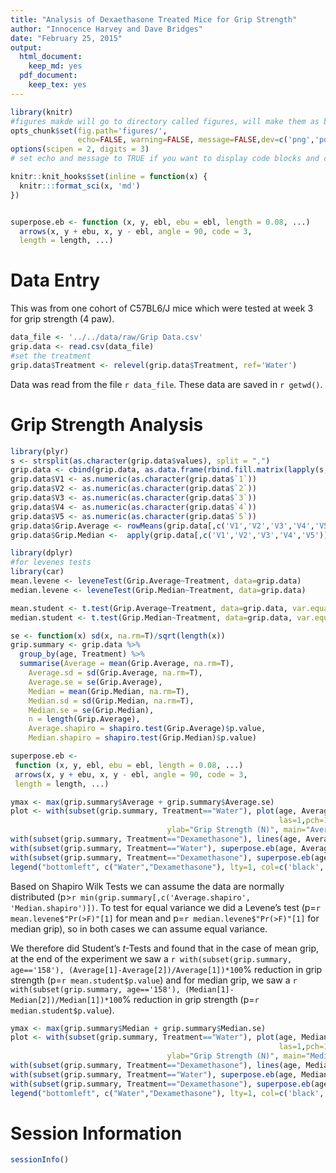 ```yaml
---
title: "Analysis of Dexaethasone Treated Mice for Grip Strength"
author: "Innocence Harvey and Dave Bridges"
date: "February 25, 2015"
output:
  html_document:
    keep_md: yes
  pdf_document:
    keep_tex: yes
---
```


```r
library(knitr)
#figures makde will go to directory called figures, will make them as both png and pdf files 
opts_chunk$set(fig.path='figures/',
               echo=FALSE, warning=FALSE, message=FALSE,dev=c('png','pdf'))
options(scipen = 2, digits = 3)
# set echo and message to TRUE if you want to display code blocks and code output respectively

knitr::knit_hooks$set(inline = function(x) {
  knitr:::format_sci(x, 'md')
})


superpose.eb <- function (x, y, ebl, ebu = ebl, length = 0.08, ...)
  arrows(x, y + ebu, x, y - ebl, angle = 90, code = 3,
  length = length, ...)

```

# Data Entry
This was from one cohort of C57BL6/J mice which were tested at week 3 for grip strength (4 paw).

```r
data_file <- '../../data/raw/Grip Data.csv'
grip.data <- read.csv(data_file)
#set the treatment
grip.data$Treatment <- relevel(grip.data$Treatment, ref='Water')
```

Data was read from the file `r data_file`.  These data are saved in `r getwd()`.

# Grip Strength Analysis
```r
library(plyr)
s <- strsplit(as.character(grip.data$values), split = ",")
grip.data <- cbind(grip.data, as.data.frame(rbind.fill.matrix(lapply(s, t))))
grip.data$V1 <- as.numeric(as.character(grip.data$`1`))
grip.data$V2 <- as.numeric(as.character(grip.data$`2`))
grip.data$V3 <- as.numeric(as.character(grip.data$`3`))
grip.data$V4 <- as.numeric(as.character(grip.data$`4`))
grip.data$V5 <- as.numeric(as.character(grip.data$`5`))
grip.data$Grip.Average <- rowMeans(grip.data[,c('V1','V2','V3','V4','V5')], na.rm=T)/1000
grip.data$Grip.Median <-  apply(grip.data[,c('V1','V2','V3','V4','V5')], 1, function(x) median(x, na.rm=T))/1000
```


```r
library(dplyr)
#for levenes tests
library(car)
mean.levene <- leveneTest(Grip.Average~Treatment, data=grip.data)
median.levene <- leveneTest(Grip.Median~Treatment, data=grip.data)

mean.student <- t.test(Grip.Average~Treatment, data=grip.data, var.equal=T)
median.student <- t.test(Grip.Median~Treatment, data=grip.data, var.equal=T)

se <- function(x) sd(x, na.rm=T)/sqrt(length(x))
grip.summary <- grip.data %>%
  group_by(age, Treatment) %>%
  summarise(Average = mean(Grip.Average, na.rm=T),
    Average.sd = sd(Grip.Average, na.rm=T),
    Average.se = se(Grip.Average),
    Median = mean(Grip.Median, na.rm=T),
    Median.sd = sd(Grip.Median, na.rm=T),
    Median.se = se(Grip.Median),
    n = length(Grip.Average),
    Average.shapiro = shapiro.test(Grip.Average)$p.value,
    Median.shapiro = shapiro.test(Grip.Median)$p.value)

superpose.eb <- 
 function (x, y, ebl, ebu = ebl, length = 0.08, ...) 
 arrows(x, y + ebu, x, y - ebl, angle = 90, code = 3, 
 length = length, ...)

ymax <- max(grip.summary$Average + grip.summary$Average.se)
plot <- with(subset(grip.summary, Treatment=="Water"), plot(age, Average, ylim=c(0,ymax), 
                                                            las=1,pch=19,type="l",
                                   ylab="Grip Strength (N)", main="Averaged Values"))
with(subset(grip.summary, Treatment=="Dexamethasone"), lines(age, Average, col='red'))
with(subset(grip.summary, Treatment=="Water"), superpose.eb(age, Average, Average.se))
with(subset(grip.summary, Treatment=="Dexamethasone"), superpose.eb(age, Average, Average.se, col='red'))
legend("bottomleft", c("Water","Dexamethasone"), lty=1, col=c('black','red'), bty='n')
```


Based on Shapiro Wilk Tests  we can assume the data are normally distributed (p>`r min(grip.summary[,c('Average.shapiro', 'Median.shapiro')])`.  To test for equal variance we did a Levene's test (p=`r mean.levene$"Pr(>F)"[1]` for mean and p=`r median.levene$"Pr(>F)"[1]` for median grip), so in both cases we can assume equal variance.

We therefore did Student's *t*-Tests and found that in the case of mean grip, at the end of the experiment we saw a `r with(subset(grip.summary, age=='158'), (Average[1]-Average[2])/Average[1])*100`% reduction in grip strength (p=`r mean.student$p.value`) and for median grip, we saw a `r with(subset(grip.summary, age=='158'), (Median[1]-Median[2])/Median[1])*100`% reduction in grip strength (p=`r median.student$p.value`).

```r
ymax <- max(grip.summary$Median + grip.summary$Median.se)
plot <- with(subset(grip.summary, Treatment=="Water"), plot(age, Median, ylim=c(0,ymax), 
                                                            las=1,pch=19,type="l",
                                   ylab="Grip Strength (N)", main="Median Values"))
with(subset(grip.summary, Treatment=="Dexamethasone"), lines(age, Median, col='red'))
with(subset(grip.summary, Treatment=="Water"), superpose.eb(age, Median, Median.se))
with(subset(grip.summary, Treatment=="Dexamethasone"), superpose.eb(age, Median, Median.se, col='red'))
legend("bottomleft", c("Water","Dexamethasone"), lty=1, col=c('black','red'), bty='n')
```

# Session Information
```r
sessionInfo()
```